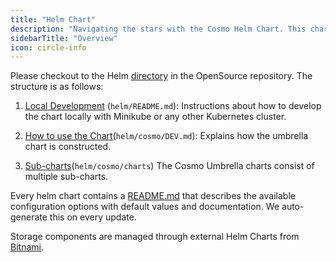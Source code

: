 ```yaml
---
title: "Helm Chart"
description: "Navigating the stars with the Cosmo Helm Chart. This chart is a collection of sub-charts that make up the Cosmo Platform. You can deploy it both locally and in production."
sidebarTitle: "Overview"
icon: circle-info
---
```


Please checkout to the Helm [directory](https://github.com/wundergraph/cosmo/tree/main/helm/cosmo) in the OpenSource repository. The structure is as follows:

1. [Local Development](https://github.com/wundergraph/cosmo/blob/main/helm/README.md) (`helm/README.md`): Instructions about how to develop the chart locally with Minikube or any other Kubernetes cluster.

2. [How to use the Chart](https://github.com/wundergraph/cosmo/blob/main/helm/cosmo/README.md)(`helm/cosmo/DEV.md`): Explains how the umbrella chart is constructed.

3. [Sub-charts](https://github.com/wundergraph/cosmo/tree/main/helm/cosmo/charts)(`helm/cosmo/charts`) The Cosmo Umbrella charts consist of multiple sub-charts.

<CardGroup>
  <Card title="Controlplane" icon="square-1" horizontal />
  <Card title="GraphqlMetrics" icon="square-2" horizontal />
  <Card title="OTELCollector" icon="square-3" horizontal />
  <Card title="Studio" icon="square-4" horizontal />
  <Card title="Router" icon="square-5" horizontal />
  <Card title="CDN" icon="square-6" horizontal />
</CardGroup>

Every helm chart contains a [README.md](https://github.com/wundergraph/cosmo/blob/main/helm/cosmo/README.md) that describes the available configuration options with default values and documentation. We auto-generate this on every update.

Storage components are managed through external Helm Charts from [Bitnami](https://artifacthub.io/packages/search?repo=bitnami&sort=relevance&page=1).

<CardGroup>
  <Card title="PostgresSQL" icon="square-1" horizontal />
  <Card title="Keycloak" icon="square-2" horizontal />
  <Card title="ClickHouse" icon="square-3" horizontal />
  <Card title="Minio" icon="square-4" horizontal />
  <Card title="Redis" icon="square-5" horizontal />
</CardGroup>
